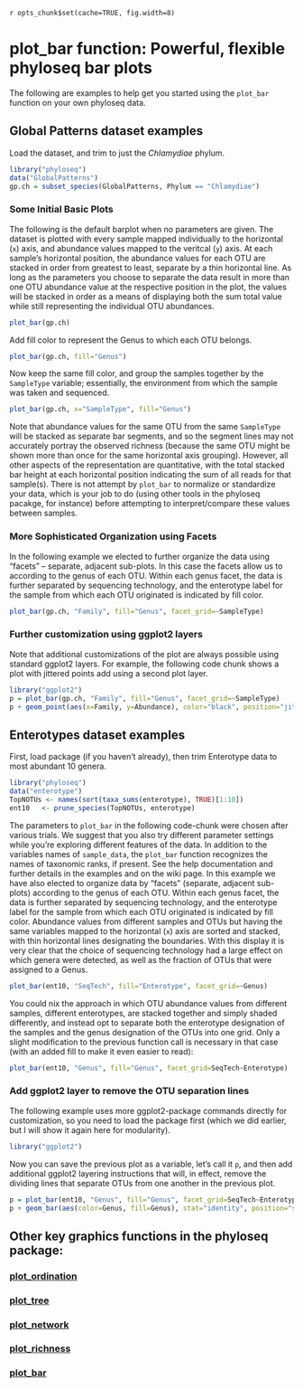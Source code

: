 `r opts_chunk$set(cache=TRUE, fig.width=8)`
<link href="http://kevinburke.bitbucket.org/markdowncss/markdown.css" rel="stylesheet"></link>

plot_bar function: Powerful, flexible phyloseq bar plots
========================================================
The following are examples to help get you started using the `plot_bar` function on your own phyloseq data.

## Global Patterns dataset examples

Load the dataset, and trim to just the *Chlamydiae* phylum.

```r
library("phyloseq")
data("GlobalPatterns")
gp.ch = subset_species(GlobalPatterns, Phylum == "Chlamydiae")
```

### Some Initial Basic Plots
The following is the default barplot when no parameters are given. The dataset is plotted with every sample mapped individually to the horizontal (`x`) axis, and abundance values mapped to the veritcal (`y`) axis. At each sample's horizontal position, the abundance values for each OTU are stacked in order from greatest to least, separate by a thin horizontal line. As long as the parameters you choose to separate the data result in more than one OTU abundance value at the respective position in the plot, the values will be stacked in order as a means of displaying both the sum total value while still representing the individual OTU abundances.

```r
plot_bar(gp.ch)
```

Add fill color to represent the Genus to which each OTU belongs.

```r
plot_bar(gp.ch, fill="Genus")
```

Now keep the same fill color, and group the samples together by the `SampleType` variable; essentially, the environment from which the sample was taken and sequenced. 
```r
plot_bar(gp.ch, x="SampleType", fill="Genus")
```
Note that abundance values for the same OTU from the same `SampleType` will be stacked as separate bar segments, and so the segment lines may not accurately portray the observed richness (because the same OTU might be shown more than once for the same horizontal axis grouping). However, all other aspects of the representation are quantitative, with the total stacked bar height at each horizontal position indicating the sum of all reads for that sample(s). There is not attempt by `plot_bar` to normalize or standardize your data, which is your job to do (using other tools in the phyloseq pacakge, for instance) before attempting to interpret/compare these values between samples.

### More Sophisticated Organization using Facets
In the following example we elected to further organize the data using "facets"  -- separate, adjacent sub-plots. In this case the facets allow us to according to the genus of each OTU. Within each genus facet, the data is further separated by sequencing technology, and the enterotype label for the sample from which each OTU originated is indicated by fill color.

```r
plot_bar(gp.ch, "Family", fill="Genus", facet_grid=~SampleType)
```


### Further customization using ggplot2 layers

Note that additional customizations of the plot are always possible using standard ggplot2 layers. For example, the following code chunk shows a plot with jittered points add using a second plot layer. 
```r
library("ggplot2")
p = plot_bar(gp.ch, "Family", fill="Genus", facet_grid=~SampleType)
p + geom_point(aes(x=Family, y=Abundance), color="black", position="jitter", size=3)
```



## Enterotypes dataset examples

First, load package (if you haven't already), then trim Enterotype data to most abundant 10 genera.

```r
library("phyloseq")
data("enterotype")
TopNOTUs <- names(sort(taxa_sums(enterotype), TRUE)[1:10])
ent10   <- prune_species(TopNOTUs, enterotype)
```

The parameters to `plot_bar` in the following code-chunk were chosen after various trials. We suggest that you also try different parameter settings while you're exploring different features of the data. In addition to the variables names of `sample_data`, the `plot_bar` function recognizes the names of taxonomic ranks, if present. See the help documentation and further details in the examples and on the wiki page. In this example we have also elected to organize data by "facets" (separate, adjacent sub-plots) according to the genus of each OTU. Within each genus facet, the data is further separated by sequencing technology, and the enterotype label for the sample from which each OTU originated is indicated by fill color. Abundance values from different samples and OTUs but having the same variables mapped to the horizontal (`x`) axis are sorted and stacked, with thin horizontal lines designating the boundaries. With this display it is very clear that the choice of sequencing technology had a large effect on which genera were detected, as well as the fraction of OTUs that were assigned to a Genus.

```r
plot_bar(ent10, "SeqTech", fill="Enterotype", facet_grid=~Genus)
```

You could nix the approach in which OTU abundance values from different samples, different enterotypes, are stacked together and simply shaded differently, and instead opt to separate both the enterotype designation of the samples and the genus designation of the OTUs into one grid. Only a slight modification to the previous function call is necessary in that case (with an added fill to make it even easier to read):

```r
plot_bar(ent10, "Genus", fill="Genus", facet_grid=SeqTech~Enterotype)
```


### Add ggplot2 layer to remove the OTU separation lines

The following example uses more ggplot2-package commands directly for customization, so you need to load the package first (which we did earlier, but I will show it again here for modularity).

```r
library("ggplot2")
```

Now you can save the previous plot as a variable, let's call it `p`, and then add additional ggplot2 layering instructions that will, in effect, remove the dividing lines that separate OTUs from one another in the previous plot. 

```r
p = plot_bar(ent10, "Genus", fill="Genus", facet_grid=SeqTech~Enterotype)
p + geom_bar(aes(color=Genus, fill=Genus), stat="identity", position="stack")
```


## Other key graphics functions in the phyloseq package:

### [plot_ordination](http://joey711.github.com/phyloseq/plot_ordination-examples)

### [plot_tree](http://joey711.github.com/phyloseq/plot_tree-examples)

### [plot_network](http://joey711.github.com/phyloseq/plot_network-examples)

### [plot_richness](http://joey711.github.com/phyloseq/plot_richness-examples)

### [plot_bar](http://joey711.github.com/phyloseq/plot_bar-examples)
